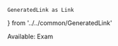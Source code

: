 
    GeneratedLink as Link
} from '../../common/GeneratedLink'

<Alert severity='info'>
Available: <Link href='/assignments/exam'>Exam</Link>
</Alert>
